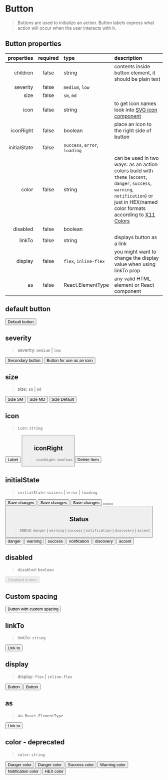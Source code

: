 
<Meta title="Components/Button" component={Button} />

# Button

> Buttons are used to initialize an action. Button labels express what action will occur when the user interacts with it.

## Button properties

|   properties | required | type                                                           | description                                                                                                                                                                                                                            |
| -----------: | :------: | :------------------------------------------------------------- | :------------------------------------------------------------------------------------------------------------------------------------------------------------------------------------------------------------------------------------- |
|     children |  false   | string                                                         | contents inside button element, it should be plain text                                                                                                                                                                                |
|     severity |  false   | <code>medium</code>, <code>low</code>                          |                                                                                                                                                                                                                                        |
|         size |  false   | <code>sm</code>, <code>md</code>                               |                                                                                                                                                                                                                                        |
|         icon |  false   | string                                                         | to get icon names look into <a href="?path=/docs/components-svgicon--size">SVG icon component</a>                                                                                                                                      |
|    iconRight |  false   | boolean                                                        | place an icon to the right side of button                                                                                                                                                                                              |
| initialState |  false   | <code>success</code>, <code>error</code>, <code>loading</code> |                                                                                                                                                                                                                                        |
|        color |  false   | string                                                         | can be used in two ways: as an action colors build with `theme` (`accent`, `danger`, `success`, `warning`, `notification`) or just in HEX/named color formats according to [X11 Colors](https://en.wikipedia.org/wiki/X11_color_names) |
|     disabled |  false   | boolean                                                        |                                                                                                                                                                                                                                        |
|       linkTo |  false   | string                                                         | displays button as a link                                                                                                                                                                                                              |
|      display |  false   | <code>flex</code>, <code>inline-flex</code>                    | you might want to change the display value when using linkTo prop                                                                                                                                                                      |
|           as |  false   | React.ElementType                                              | any valid HTML element or React component                                                                                                                                                                                              |

## default button

<Canvas>
  <Story name="default">
    <Button>Default button</Button>
  </Story>
</Canvas>

## severity

> severity: `medium` | `low`

<Canvas>
  <Story name="button/severity">
    <FlexContainer justifyContent="space-evenly">
      <Button severity="medium">Secondary button</Button>
      <Button severity="low">Button for use as an icon</Button>
    </FlexContainer>
  </Story>
</Canvas>

## size

> size: `sm` | `md`

<Canvas>
  <Story name="size">
    <FlexContainer justifyContent="space-evenly">
      <Button size="sm">Size SM</Button>
      <Button size="md">Size MD</Button>
      <Button>Size Default</Button>
    </FlexContainer>
  </Story>
</Canvas>

## icon

> `icon`: `string`

<Canvas>
  <Story name="icons">
    <FlexContainer justifyContent="space-evenly">
      <Button icon="plus" severity="low">
        Label
      </Button>
      <Button icon="plus" severity="low" />
    </FlexContainer>
  </Story>
</Canvas>

## iconRight

> `iconRight`: `boolean`

<Canvas>
  <Story name="iconRight">
    <FlexContainer justifyContent="space-evenly">
      <Button iconRight severity="low" icon="trash">
        Delete Item
      </Button>
    </FlexContainer>
  </Story>
</Canvas>

## initialState

> `initialState`: `success` | `error` | `loading`

<Canvas>
  <Story name="initialState">
    <FlexContainer justifyContent="space-evenly">
      <Button initialState="loading">Save changes</Button>
      <Button initialState="success">Save changes</Button>
      <Button initialState="error">Save changes</Button>
      <Button initialState="loading" />
      <Button initialState="success" />
      <Button initialState="error" />
    </FlexContainer>
  </Story>
</Canvas>

## Status

> status: `danger` | `warning` | `success` | `notification` | `discovery` | `accent`

<Canvas>
  <Story name="status">
    <FlexContainer justifyContent="space-evenly">
      <Button status="danger">danger</Button>
      <Button status="warning">warning</Button>
      <Button status="success">success</Button>
      <Button status="notification">notification</Button>
      <Button status="discovery">discovery</Button>
      <Button status="accent">accent</Button>
    </FlexContainer>
  </Story>
</Canvas>

## disabled

> `disabled`: `boolean`

<Canvas>
  <Story name="disabled">
    <Button disabled icon="save">
      Disabled button
    </Button>
  </Story>
</Canvas>

## Custom spacing

<Canvas>
  <Story name="custom-spacing">
    <GnuiContainer>
      <p>
        <Button ml="3rem" mb="10rem" innerSpacing="0">
          Button with custom spacing
        </Button>
      </p>
    </GnuiContainer>
  </Story>
</Canvas>

## linkTo

> linkTo: `string`

<Canvas>
  <Story name="button link">
    <Button linkTo="http://google.com" target="_blank">
      Link to
    </Button>
  </Story>
</Canvas>

## display

> display: `flex` | `inline-flex`

<Canvas>
  <Story name="button link flex">
    <Button display="flex" linkTo="http://google.com" target="_blank">
      Button
    </Button>
    <Button
      mt="1rem"
      display="inline-flex"
      linkTo="http://google.com"
      target="_blank"
    >
      Button
    </Button>
  </Story>
</Canvas>

## as

> as: `React.ElementType`

<Canvas>
  <Story name="as">
    <Button as="a" href="http://google.com" target="_blank">
      Link to
    </Button>
  </Story>
</Canvas>

## color - deprecated

> `color`: `string`

<Canvas>
  <Story name="color">
    <FlexContainer justifyContent="space-evenly">
      <Button color="danger" icon="danger">
        Danger color
      </Button>
      <Button color="danger" icon="danger" severity="medium">
        Danger color
      </Button>
      <Button color="success">Success color</Button>
      <Button color="warning">Warning color</Button>
      <Button color="notification">Notification color</Button>
      <Button color="#FF1493">HEX color</Button>
    </FlexContainer>
  </Story>
</Canvas>
